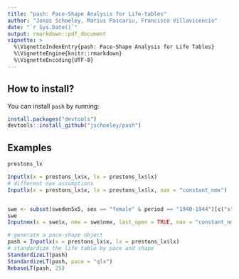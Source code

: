 ```yaml
---
title: "pash: Pace-Shape Analysis for Life-tables"
author: "Jonas Schoeley, Marius Pascariu, Francisco Villavicencio"
date: "`r Sys.Date()`"
output: rmarkdown::pdf_document
vignette: >
  %\VignetteIndexEntry{pash: Pace-Shape Analysis for Life Tables}
  %\VignetteEngine{knitr::rmarkdown}
  %\VignetteEncoding{UTF-8}
---
```


How to install?
---------------

You can install `pash` by running:

```r
install.packages("devtools")
devtools::install_github("jschoeley/pash")
```

Examples
--------

```r
prestons_lx

Inputlx(x = prestons_lx$x, lx = prestons_lx$lx)
# different nax assumptions
Inputlx(x = prestons_lx$x, lx = prestons_lx$lx, nax = "constant_nmx")


swe <- subset(sweden5x5, sex == "female" & period == "1940-1944")[c("x", "nmx")]
swe
Inputnmx(x = swe$x, nmx = swe$nmx, last_open = TRUE, nax = "constant_nmx")

# generate a pace-shape object
pash = Inputlx(x = prestons_lx$x, lx = prestons_lx$lx)
# standardize the life table by pace and shape
StandardizeLT(pash)
StandardizeLT(pash, pace = "qlx")
RebaseLT(pash, 25)
```
